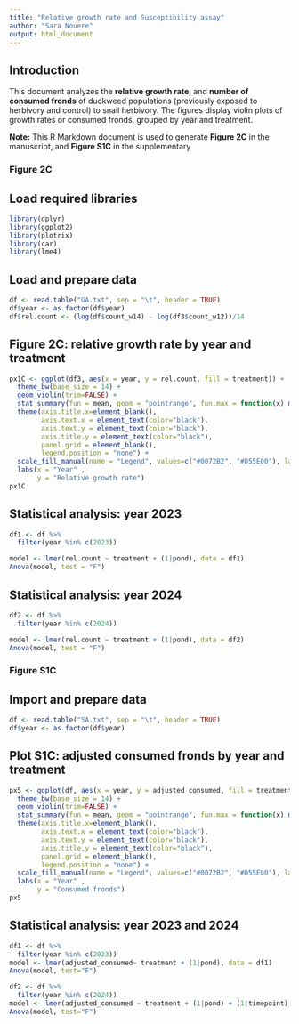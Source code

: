 ---
title: "Relative growth rate and Susceptibility assay"
author: "Sara Nouere"
output: html_document
---
## Introduction
This document analyzes the **relative growth rate**, and **number of consumed fronds** of duckweed populations (previously exposed to herbivory and control) to snail herbivory. The figures display violin plots of growth rates or consumed fronds, grouped by year and treatment.

**Note:** This R Markdown document is used to generate **Figure 2C** in the manuscript, and **Figure S1C** in the supplementary

### Figure 2C
## Load required libraries

```{r,echo=FALSE, message=FALSE, warning=FALSE}
library(dplyr)
library(ggplot2)
library(plotrix)
library(car)
library(lme4)
```

## Load and prepare data

```{r,echo=FALSE, message=FALSE, warning=FALSE}
df <- read.table("GA.txt", sep = "\t", header = TRUE)
df$year <- as.factor(df$year)
df$rel.count <- (log(df$count_w14) - log(df3$count_w12))/14
```

## Figure 2C: relative growth rate by year and treatment

```{r,echo=FALSE, message=FALSE, warning=FALSE}
px1C <- ggplot(df3, aes(x = year, y = rel.count, fill = treatment)) +
  theme_bw(base_size = 14) +
  geom_violin(trim=FALSE) +
  stat_summary(fun = mean, geom = "pointrange", fun.max = function(x) mean(x) +  std.error(x), fun.min = function(x) mean(x) -  std.error(x), position=position_dodge(0.9), color="black") +
  theme(axis.title.x=element_blank(),
        axis.text.x = element_text(color="black"),
        axis.text.y = element_text(color="black"),
        axis.title.y = element_text(color="black"),
        panel.grid = element_blank(),
        legend.position = "none") +
  scale_fill_manual(name = "Legend", values=c("#0072B2", "#D55E00"), labels = c("Control", "Herbivory"), breaks = c("Control", "Herbivory")) +
  labs(x = "Year" ,
       y = "Relative growth rate")
px1C
```

## Statistical analysis: year 2023

```{r,echo=FALSE, message=FALSE, warning=FALSE}
df1 <- df %>%
  filter(year %in% c(2023))

model <- lmer(rel.count ~ treatment + (1|pond), data = df1)
Anova(model, test = "F")
```

## Statistical analysis: year 2024

```{r,echo=FALSE, message=FALSE, warning=FALSE}
df2 <- df %>%
  filter(year %in% c(2024))

model <- lmer(rel.count ~ treatment + (1|pond), data = df2)
Anova(model, test = "F")
```

### Figure S1C
## Import and prepare data

```{r,echo=FALSE, message=FALSE, warning=FALSE}
df <- read.table("SA.txt", sep = "\t", header = TRUE)
df$year <- as.factor(df$year)
```

## Plot S1C: adjusted consumed fronds by year and treatment

```{r,echo=FALSE, message=FALSE, warning=FALSE}
px5 <- ggplot(df, aes(x = year, y = adjusted_consumed, fill = treatment)) +
  theme_bw(base_size = 14) +
  geom_violin(trim=FALSE) +
  stat_summary(fun = mean, geom = "pointrange", fun.max = function(x) mean(x) +  std.error(x), fun.min = function(x) mean(x) -  std.error(x), position=position_dodge(0.9), color="black") +
  theme(axis.title.x=element_blank(),
        axis.text.x = element_text(color="black"),
        axis.text.y = element_text(color="black"),
        axis.title.y = element_text(color="black"),
        panel.grid = element_blank(),
        legend.position = "none") +
  scale_fill_manual(name = "Legend", values=c("#0072B2", "#D55E00"), labels = c("Control", "Herbivory"), breaks = c("Control", "Herbivory")) +
  labs(x = "Year" ,
       y = "Consumed fronds")
px5
```

## Statistical analysis: year 2023 and 2024

```{r,echo=FALSE, message=FALSE, warning=FALSE}

df1 <- df %>%
  filter(year %in% c(2023))
model <- lmer(adjusted_consumed~ treatment + (1|pond), data = df1)
Anova(model, test="F")

df2 <- df %>%
  filter(year %in% c(2024))
model <- lmer(adjusted_consumed ~ treatment + (1|pond) + (1|timepoint), data = df2)
Anova(model, test="F")
```

